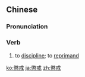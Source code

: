 {{also|惩戒}}
==Chinese==
{{zh-forms|s=惩戒}}

===Pronunciation===
{{zh-pron
|m=chéngjiè
|c=cing4 gaai3
|mn=têng-kài
|cat=v
}}

===Verb===
{{zh-verb}}

# to [[discipline]]; to [[reprimand]]

[[ko:懲戒]]
[[ja:懲戒]]
[[zh:懲戒]]